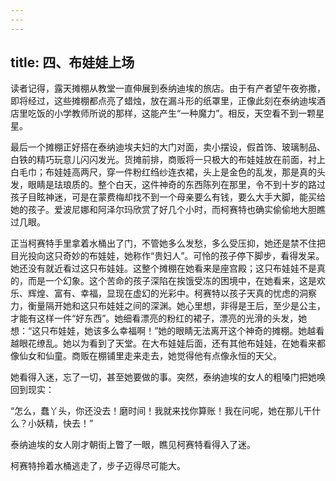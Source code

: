 ```yaml
---
---
---
```

title: 四、布娃娃上场
---




读者记得，露天摊棚从教堂一直伸展到泰纳迪埃的旅店。由于有产者望午夜弥撒，即将经过，这些摊棚都点亮了蜡烛，放在漏斗形的纸罩里，正像此刻在泰纳迪埃酒店里吃饭的小学教师所说的那样，这能产生“一种魔力”。相反，天空看不到一颗星星。

最后一个摊棚正好搭在泰纳迪埃夫妇的大门对面，卖小摆设，假首饰、玻璃制品、白铁的精巧玩意儿闪闪发光。货摊前排，商贩将一只极大的布娃娃放在前面，衬上白毛巾；布娃娃高两尺，穿一件粉红绉纱连衣裙，头上是金色的乱发，那是真的头发，眼睛是珐琅质的。整个白天，这件神奇的东西陈列在那里，令不到十岁的路过孩子目眩神迷，可是在蒙费梅却找不到一个母亲要么有钱，要么大手大脚，能买给她的孩子。爱波尼娜和阿泽尔玛欣赏了好几个小时，而柯赛特也确实偷偷地大胆瞧过几眼。

正当柯赛特手里拿着水桶出了门，不管她多么发愁，多么受压抑，她还是禁不住把目光投向这只奇妙的布娃娃，她称作“贵妇人”。可怜的孩子停下脚步，看得发呆。她还没有就近看过这只布娃娃。这整个摊棚在她看来是座宫殿；这只布娃娃不是真的，而是一个幻象。这个苦命的孩子深陷在挨饿受冻的困境中，在她看来，这是欢乐、辉煌、富有、幸福，显现在虚幻的光彩中。柯赛特以孩子天真的忧虑的洞察力，衡量隔开她和这只布娃娃之间的深渊。她心里想，非得是王后，至少是公主，才能有这样一件“好东西”。她细看漂亮的粉红的裙子，漂亮的光滑的头发，她想：“这只布娃娃，她该多么幸福啊！”她的眼睛无法离开这个神奇的摊棚。她越看越眼花缭乱。她以为看到了天堂。在大布娃娃后面，还有其他布娃娃，在她看来都像仙女和仙童。商贩在棚铺里走来走去，她觉得他有点像永恒的天父。

她看得入迷，忘了一切，甚至她要做的事。突然，泰纳迪埃的女人的粗嗓门把她唤回到现实：

“怎么，蠢丫头，你还没去！磨时间！我就来找你算账！我在问呢，她在那儿干什么？小妖精，快去！”

泰纳迪埃的女人刚才朝街上瞥了一眼，瞧见柯赛特看得入了迷。

柯赛特拎着水桶逃走了，步子迈得尽可能大。